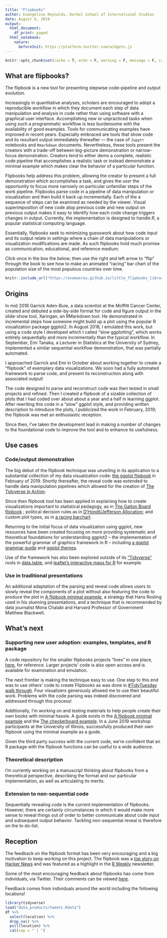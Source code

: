 ```yaml
---
title: "Flipbooks"
author: Evangeline Reynolds, Korbel School of International Studies
date: August 8, 2019
output:
  html_document:
    df_print: paged
  html_notebook:
    nature:
      beforeInit: https://platform.twitter.com/widgets.js
---
```





```r
knitr::opts_chunk$set(cache = T, echo = F, warning = F, message = F, cache = T, error = F)
```


## What are flipbooks?  

The flipbook is a new tool for presenting stepwise code-pipeline and output evolution.  

Increasingly in quantitative analyses, scholars are encouraged to adopt a reproducible workflow in which they document each step of data manipulation and analysis in code rather than using software with a graphical user interface.   Accomplishing new or unpracticed tasks when using such a programmatic workflow is less burdensome with the availability of good examples.  Tools for communicating examples have improved in recent years.  Especially embraced are tools that show code and its resultant output immediately thereafter --- the case of `Jupytr` notebooks and `Rmarkdown` documents.   Nevertheless, these tools present the creators with a trade-off between big-picture demonstration or narrow-focus demonstration.  Creators tend to either demo a complete, realistic code pipeline that accomplishes a realistic task or instead demonstrate a minimal example which makes clear the behavior of a particular function.

Flipbooks help address this problem, allowing the creator to present a full demonstration which accomplishes a task, and gives the *user* the opportunity to focus more narrowly on particular unfamiliar steps of the work pipeline. Flipbooks parse code in a pipeline of data manipulation or visualization and then build it back up incrementally.  Each of the a sequence of steps can be examined as needed by the viewer. Visual superimposition of new code atop previous code and new output on previous output makes it easy to identify how each code change triggers changes in output. Currently, the implementation is designed to handle *R*, a popular statistical computing language.   

Essentially, flipbooks seek to minimizing guesswork about how code input and its output relate in settings where a chain of data manipulations or visualization modifications are made.  As such flipbooks hold much promise as communication, educational, and reference medium. 

Click once in the box the below; then use the right and left arrow to "flip" through the book to see how to make an animated "racing" bar chart of the population size of the most populous countries over time.   


```r
knitr::include_url("https://evamaerey.github.io/little_flipbooks_library/racing_bars/racing_barcharts.html#1")
```


## Origins

In mid 2018 Garrick Aden-Buie, a data scientist at the Moffitt Cancer Center, created and debuted a side-by-side format for code and figure output in the slide-show tool, Xaringan, an RMarkdown tool.  He demonstrated in incremental steps how someone might build up a plot using the popular R visualization package ggplot2.  In August 2018, I emulated this work, but using a code style I developed which I called "slow ggplotting", which works entirely sequentially and more incrementally than the typical workflow.  In September, Emi Tanaka, a Lecturer in Statistics at the University of Sydney, implemented a similar sequential workflow demonstration, that was partially automated.  

I approached Garrick and Emi in October about working together to create a "flipbook" of exemplary data visualizations.  We soon had a fully automated framework to parse code, and present its reconstruction along with associated output!  

The code designed to parse and reconstruct code was then tested in small projects and refined.  Then I created a flipbook of a sizable collection of plots that I had coded over about about a year and a half in learning ggplot.  After rewriting this code in a "slow" ggplot style, and providing written description to introduce the plots, I publicized the work in February, 2019; the flipbook was met an enthusiastic reception.  

Since then, I've taken the development lead in making a number of changes to the foundational code to improve the tool and to enhance its usefulness. 


<!-- - [x] Adding more "connector" operators for pausing code (%>%, ->, %+%) to enable presentation beyond data visualization -->
<!-- - [x] Allowing code wrapping (breaks occur not necessarily at the end of lines) -->
<!-- - [x] Determining partial code completeness based on paretheses balancing -->
<!-- - [x] Using code parser rather than regular expressions to identify role of text segments -->

<!-- https://www.garrickadenbuie.com/blog/decouple-code-and-output-in-xaringan-slides/ -->
<!-- https://emitanaka.rbind.io/post/knitr-knitr-code/ -->

<!-- - the code automating the code-walk through has been updated to "pause" at more "connectors" in the code -->
<!-- - to allow code wrapping -->
<!-- - allow the user to indicate at what point walk-through should be "paused" -->
<!-- - adding balanced parentheses as a condition of   -->

 <!-- The usability of flipbooks is also being improved by creating tools for the creation of visual table of contents, from which users can link to specific visualizations to view code-plot evolution.    -->

<!-- ## Origins - the ideas hose -->

<!-- <blockquote class="twitter-tweet"><p lang="en" dir="ltr">Good ideas! Very <a href="https://twitter.com/hashtag/ggplot?src=hash&amp;ref_src=twsrc%5Etfw">#ggplot</a>. A layered presentation of graphics. <a href="https://t.co/M4tRB9bGS5">https://t.co/M4tRB9bGS5</a></p>&mdash; Gina Reynolds (@EvaMaeRey) <a href="https://twitter.com/EvaMaeRey/status/991269331257487366?ref_src=twsrc%5Etfw">May 1, 2018</a></blockquote> <script async src="https://platform.twitter.com/widgets.js" charset="utf-8"></script> -->

<!-- <blockquote class="twitter-tweet"><p lang="en" dir="ltr">I like this implementation even better. I&#39;m using aes() outside of the ggplot() function or a geom function seems not to be conventional. I just tried and see that it works in this case as I was hoping. But, should it be avoided? bad style? <a href="https://twitter.com/StatGarrett?ref_src=twsrc%5Etfw">@StatGarrett</a> <a href="https://t.co/GxUGo1agHU">pic.twitter.com/GxUGo1agHU</a></p>&mdash; Gina Reynolds (@EvaMaeRey) <a href="https://twitter.com/EvaMaeRey/status/992341968125493248?ref_src=twsrc%5Etfw">May 4, 2018</a></blockquote> <script async src="https://platform.twitter.com/widgets.js" charset="utf-8"></script> -->


<!-- <blockquote class="twitter-tweet"><p lang="en" dir="ltr">Really dig how <a href="https://twitter.com/grrrck?ref_src=twsrc%5Etfw">@grrrck</a> builds up <a href="https://twitter.com/hashtag/ggplot2?src=hash&amp;ref_src=twsrc%5Etfw">#ggplot2</a> syntax w/ 📊:<br>📽 &quot;A Gentle Guide to the Grammar of Graphics with ggplot2&quot; <a href="https://t.co/2Okhri7Hox">https://t.co/2Okhri7Hox</a> <a href="https://twitter.com/hashtag/rstats?src=hash&amp;ref_src=twsrc%5Etfw">#rstats</a> <a href="https://twitter.com/hashtag/dataviz?src=hash&amp;ref_src=twsrc%5Etfw">#dataviz</a> <a href="https://t.co/qO43IeTtHG">pic.twitter.com/qO43IeTtHG</a></p>&mdash; Mara Averick (@dataandme) <a href="https://twitter.com/dataandme/status/995650384155693061?ref_src=twsrc%5Etfw">May 13, 2018</a></blockquote> <script async src="https://platform.twitter.com/widgets.js" charset="utf-8"></script> -->

<!-- https://pkg.garrickadenbuie.com/gentle-ggplot2/#46 -->

<!-- <blockquote class="twitter-tweet"><p lang="en" dir="ltr">Here, building up a <a href="https://twitter.com/hashtag/ggplot2?src=hash&amp;ref_src=twsrc%5Etfw">#ggplot2</a> as slowly as possible, <a href="https://twitter.com/hashtag/rstats?src=hash&amp;ref_src=twsrc%5Etfw">#rstats</a>. Incremental adjustments. <a href="https://twitter.com/hashtag/rstatsteachingideas?src=hash&amp;ref_src=twsrc%5Etfw">#rstatsteachingideas</a> <a href="https://t.co/nUulQl8bPh">pic.twitter.com/nUulQl8bPh</a></p>&mdash; Gina Reynolds (@EvaMaeRey) <a href="https://twitter.com/EvaMaeRey/status/1029104656763572226?ref_src=twsrc%5Etfw">August 13, 2018</a></blockquote> <script async src="https://platform.twitter.com/widgets.js" charset="utf-8"></script> -->

<!-- <blockquote class="twitter-tweet"><p lang="en" dir="ltr">Inspired by <a href="https://twitter.com/grrrck?ref_src=twsrc%5Etfw">@grrrck</a> and <a href="https://twitter.com/EvaMaeRey?ref_src=twsrc%5Etfw">@EvaMaeRey</a>, made the kunoichi + ninjutsu (ninja-theme) version of <a href="https://twitter.com/hashtag/ggplot?src=hash&amp;ref_src=twsrc%5Etfw">#ggplot</a> tutorial although Garrick already does explaining this in his excellent blog <a href="https://t.co/msXfg14Ztn">https://t.co/msXfg14Ztn</a>. Gist for ninja-theme here: <a href="https://t.co/soHH4Qvz4F">https://t.co/soHH4Qvz4F</a> <a href="https://twitter.com/hashtag/rstats?src=hash&amp;ref_src=twsrc%5Etfw">#rstats</a> <a href="https://t.co/YlRHAGnaUm">pic.twitter.com/YlRHAGnaUm</a></p>&mdash; Emi Tanaka 🌾 (@statsgen) <a href="https://twitter.com/statsgen/status/1041279648452108289?ref_src=twsrc%5Etfw">September 16, 2018</a></blockquote> <script async src="https://platform.twitter.com/widgets.js" charset="utf-8"></script> -->




## Use cases

### Code/output demonstration

The big debut of the flipbook technique was unveiling in its application to a substantial collection of my data visualization code: [the ggplot flipbook](https://evamaerey.github.io/ggplot_flipbook/ggplot_flipbook_xaringan.html){target="_blank"} in February of 2019.  Shortly thereafter, the reveal code was extended to handle data manipulation pipelines which allowed for the creation of [The Tidyverse in Action](https://evamaerey.github.io/tidyverse_in_action/tidyverse_in_action.html){target="_blank"}.   

Since then flipbook tool has been applied in explaining how to create visualizations important to statistical pedagogy, as in [The Galton Board flipbook](https://evamaerey.github.io/little_flipbooks_library/galton_board/galton_board.html){target="_blank"}
; political decision rules as in [D’Hondt/Jefferson Allocation](https://evamaerey.github.io/little_flipbooks_library/dhondt_jefferson_allocation/dhondt_jefferson_allocation){target="_blank"}; and custom plot types, as in [a racing barchart](https://evamaerey.github.io/little_flipbooks_library/racing_bars/racing_barcharts.html){target="_blank"}.

Returning to the initial focus of data visualization using ggplot, new resources have been created focusing on more providing systematic and theoretical foundations for understanding ggplot2 -- the implementation of the powerful grammar of graphics framework in R -- including [a ggplot grammar guide](https://evamaerey.github.io/ggplot2_grammar_guide/ggplot2_grammar_guide#1){target="_blank"} and [ggplot themes](https://evamaerey.github.io/little_flipbooks_library/taming_themes_in_ggplot/taming_ggplot_themes.html){target="_blank"}.  

Use of the framework has also been explored outside of its ["Tidyverse"](https://www.tidyverse.org/){target="_blank"} roots in [data.table](https://evamaerey.github.io/little_flipbooks_library/data.table/data.table){target="_blank"}, and [leaflet's interactive maps for R](https://evamaerey.github.io/little_flipbooks_library/leaflet/leaflet#1){target="_blank"} for example.  

### Use in traditional presentations

An additional adaptation of the parsing and reveal code allows users to slowly reveal the components of a plot without also featuring the code to produce the plot in [A flipbook minimal example](https://evamaerey.github.io/little_flipbooks_library/minimal_example/minimal_example){target="_blank"}, a strategy that Hans Rosling used in his stunning presentations, and a technique that is recommended by data journalist Mona Chalabi and Harvard  Professor of Government Matthew Blackwell. 


## What's next

### Supporting new user adoption: examples, templates, and R package

A code repository for the smaller flipbooks projects "lives" in one place, [here](https://github.com/EvaMaeRey/little_flipbooks_library), for reference.   Larger projects' code is also open access and is available for examination and emulation.

The next frontier is making the technique easy to use.  One step to this end was to use others' code to create Flipbooks as was done in [#TidyTuesday walk through](https://evamaerey.github.io/tidytuesday_walk_through/tidytuesday_highlights.html){target="_blank"}.  Four visualizers generously allowed me to use their beautiful work.  Problems with the code parsing was indeed discovered and addressed through this process!

Additionally, I'm working on and testing materials to help people create their own books with minimal hassle.  A guide exists in the [A flipbook minimal example](https://evamaerey.github.io/little_flipbooks_library/tidytuesday_minimal_example/tidytuesday_minimal_example){target="_blank"} and the [The checkerboard example](https://evamaerey.github.io/little_flipbooks_library/checkerboard/checkerboard.html){target="_blank"}.  In a June 2019 workshop participants at the University of Illinois, successfully produced their own flipbook using the minimal example as a guide.  

Given the third party success with the current code, we're confident that an R package with the flipbook functions can be useful to a wide audience.  

### Theoretical description

I'm currently working on a manuscript thinking about flipbooks from a theoretical perspective, describing the format and our particular implementation, as well as articulating its merits. 

### Extension to non-sequential code

Sequentially revealing code is the current implementation of flipbooks. However, there are certainly circumstances in which it would make more sense to reveal things out of order to better communicate about code input and subsequent output behavior.  Tackling non-sequential reveal is therefore on the to do-list.   

## Reception

The feedback on the flipbook format has been very encouraging and a big motivation to keep working on this project.  The flipbook was a [top story on Hacker News](https://news.ycombinator.com/item?id=19356354) and was featured as a highlight in the [R Weekly](https://www.r-craft.org/r-news/r-weekly-2019-07-flipbook-package-building/) newsletter.


Some of the most encouraging feedback about flipbooks has come from individuals, via Twitter.  Their comments can be viewed [here](https://evamaerey.github.io/little_flipbooks_library/about/cheers_for_flipbooks).

Feedback comes from individuals around the world including the following locations!

```r
library(tidyverse)
load("data_products/tweets.Rdata")
df %>% 
  select(location) %>% 
  drop_na() %>% 
  pull(location) %>% 
  cat(sep = " | ")
```



<!-- ```{r, out.width="48%"} -->
<!-- knitr::include_url("https://evamaerey.github.io/ggplot_flipbook/ggplot_flipbook_xaringan.html") -->
<!-- knitr::include_url("https://evamaerey.github.io/tidyverse_in_action/tidyverse_in_action.html") -->
<!-- knitr::include_url("https://evamaerey.github.io/ggplot2_grammar_guide/ggplot2_grammar_guide") -->
<!-- knitr::include_url("https://evamaerey.github.io/tidytuesday_walk_through/tidytuesday_highlights.html") -->
<!-- ``` -->

